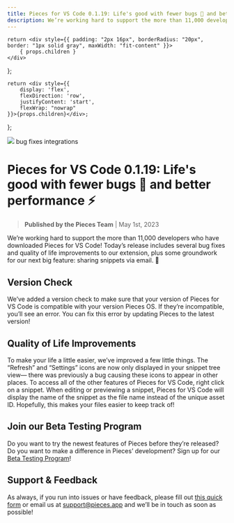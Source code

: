 ```yaml
---
title: Pieces for VS Code 0.1.19: Life's good with fewer bugs 🐛 and better performance ⚡️
description: We’re working hard to support the more than 11,000 developers who have downloaded Pieces for VS Code! Today’s release includes several bug fixes and quality of life improvements to our extension, plus some groundwork for our next big feature: sharing snippets via email. 👀
---
```


    return <div style={{ padding: "2px 16px", borderRadius: "20px", border: "1px solid gray", maxWidth: "fit-content" }}>
        { props.children }
    </div>
};

    return <div style={{
        display: 'flex',
        flexDirection: 'row',
        justifyContent: 'start',
        flexWrap: "nowrap"
    }}>{props.children}</div>;
};

<link rel="canonical" href="https://code.pieces.app/updates/pieces-for-vs-code-0119-life-is-good-with-fewer-bugs" />

![](https://uploads-ssl.webflow.com/6143afec68f555387049efb3/63926024b61492f7c5794b32_VSCode0_1_191_3c7eaad712b91666d18a3a81dd058da9_2000.png)
<GridFlexRow><Tag>bug fixes</Tag> <Tag>integrations</Tag></GridFlexRow>

# Pieces for VS Code 0.1.19: Life's good with fewer bugs 🐛 and better performance ⚡️
> **Published by the Pieces Team** | May 1st, 2023

We’re working hard to support the more than 11,000 developers who have downloaded Pieces for VS Code! Today’s release includes several bug fixes and quality of life improvements to our extension, plus some groundwork for our next big feature: sharing snippets via email. 👀

## Version Check
We’ve added a version check to make sure that your version of Pieces for VS Code is compatible with your version Pieces OS. If they’re incompatible, you’ll see an error. You can fix this error by updating Pieces to the latest version!

## Quality of Life Improvements
To make your life a little easier, we’ve improved a few little things.
The “Refresh” and “Settings” icons are now only displayed in your snippet tree view— there was previously a bug causing these icons to appear in other places. To access all of the other features of Pieces for VS Code, right click on a snippet.
When editing or previewing a snippet, Pieces for VS Code will display the name of the snippet as the file name instead of the unique asset ID. Hopefully, this makes your files easier to keep track of!

## Join our Beta Testing Program
Do you want to try the newest features of Pieces before they’re released? Do you want to make a difference in Pieces’ development? Sign up for our <a href="https://getpieces.typeform.com/to/XGGlUqEI" target="_blank" rel="noopener noreferrer">Beta Testing Program</a>!

## Support & Feedback
As always, if you run into issues or have feedback, please fill out <a href="https://getpieces.typeform.com/to/mCjBSIjF" target="_blank" rel="noopener noreferrer">this quick form</a> or email us at <a href="mailto:support@pieces.app" target="_blank" rel="noopener noreferrer">support@pieces.app</a> and we’ll be in touch as soon as possible!
